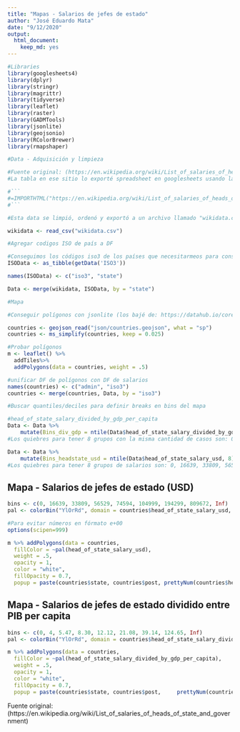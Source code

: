 ```yaml
---
title: "Mapas - Salarios de jefes de estado"
author: "José Eduardo Mata"
date: "9/12/2020"
output: 
  html_document: 
    keep_md: yes
---
```


```r
#Libraries
library(googlesheets4)
library(dplyr)
library(stringr)
library(magrittr)
library(tidyverse)
library(leaflet)
library(raster)
library(GADMTools)
library(jsonlite)
library(geojsonio)
library(RColorBrewer)
library(rmapshaper)
```


```r
#Data - Adquisición y limpieza

#Fuente original: (https://en.wikipedia.org/wiki/List_of_salaries_of_heads_of_state_and_government)
#La tabla en ese sitio lo exporté spreadsheet en googlesheets usando la fórmula:

#```
#=IMPORTHTML("https://en.wikipedia.org/wiki/List_of_salaries_of_heads_of_state_and_government", "table",2)
#```

#Esta data se limpió, ordenó y exportó a un archivo llamado "wikidata.csv". Markdown del código para esto está en el doc "getting_cleaning_wikipedia_data.Rmd"

wikidata <- read_csv("wikidata.csv")

```



```r
#Agregar codigos ISO de país a DF

#Conseguimos los códigos iso3 de los países que necesitarmeos para conseguir los poligonos. La función getData('ISO3') (paquete raster) nos da la lista; cambiamos los nombres 
ISOData <- as_tibble(getData('ISO3'))

names(ISOData) <- c("iso3", "state")

Data <- merge(wikidata, ISOData, by = "state")
```

```r
#Mapa

#Conseguir polígonos con jsonlite (los bajé de: https://datahub.io/core/geo-countries/r/countries.geojson)

countries <- geojson_read("json/countries.geojson", what = "sp")
countries <- ms_simplify(countries, keep = 0.025)

#Probar polígonos
m <- leaflet() %>%
  addTiles%>%
  addPolygons(data = countries, weight = .5)
```

```r
#unificar DF de polígonos con DF de salarios
names(countries) <- c("admin", "iso3")
countries <- merge(countries, Data, by = "iso3")
```

```r
#Buscar quantiles/deciles para definir breaks en bins del mapa

#head_of_state_salary_divided_by_gdp_per_capita
Data <- Data %>%
    mutate(Bins_div_gdp = ntile(Data$head_of_state_salary_divided_by_gdp_per_capita, 8))
#Los quiebres para tener 8 grupos con la misma cantidad de casos son: 0, 4, 5.47, 8.30, 12.12, 21.08, 39.14, 124.65, Inf

Data <- Data %>%
    mutate(Bins_headstate_usd = ntile(Data$head_of_state_salary_usd, 8))
#Los quiebres para tener 8 grupos de salarios son: 0, 16639, 33809, 56529, 74594, 104999, 194299, 809672, Inf
```

## Mapa - Salarios de jefes de estado (USD)

```r

bins <- c(0, 16639, 33809, 56529, 74594, 104999, 194299, 809672, Inf)
pal <- colorBin("YlOrRd", domain = countries$head_of_state_salary_usd, bins = bins)

#Para evitar números en fórmato e+00
options(scipen=999)

m %>% addPolygons(data = countries,
  fillColor = ~pal(head_of_state_salary_usd),
  weight = .5,
  opacity = 1,
  color = "white",
  fillOpacity = 0.7,
  popup = paste(countries$state, countries$post, prettyNum(countries$head_of_state_salary_usd, big.mark = ",", drop0trailing = FALSE), sep = " - ")) %>% setView(40.433333, -3.7, zoom = 1)

```


## Mapa - Salarios de jefes de estado dividido entre PIB per capita

```r

bins <- c(0, 4, 5.47, 8.30, 12.12, 21.08, 39.14, 124.65, Inf)
pal <- colorBin("YlOrRd", domain = countries$head_of_state_salary_divided_by_gdp_per_capita, bins = bins)

m %>% addPolygons(data = countries,
  fillColor = ~pal(head_of_state_salary_divided_by_gdp_per_capita),
  weight = .5,
  opacity = 1,
  color = "white",
  fillOpacity = 0.7,
  popup = paste(countries$state, countries$post,     prettyNum(countries$head_of_state_salary_divided_by_gdp_per_capita, big.mark = ","), sep = " - ")) %>% setView(40.433333, -3.7, zoom = 1)

```



Fuente original: (https://en.wikipedia.org/wiki/List_of_salaries_of_heads_of_state_and_government)